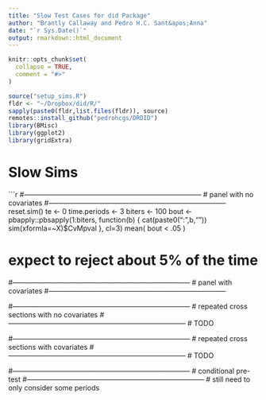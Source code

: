 ```yaml
---
title: "Slow Test Cases for did Package"
author: "Brantly Callaway and Pedro H.C. Sant&apos;Anna"
date: "`r Sys.Date()`"
output: rmarkdown::html_document
---
```


```r
knitr::opts_chunk$set(
  collapse = TRUE,
  comment = "#>"
)
```

```r
source("setup_sims.R")
fldr <- "~/Dropbox/did/R/"
sapply(paste0(fldr,list.files(fldr)), source)
remotes::install_github("pedrohcgs/DRDID")
library(BMisc)
library(ggplot2)
library(gridExtra)
```

# Slow Sims

```r
#-----------------------------------------------------------------------------
# panel with no covariates
#-----------------------------------------------------------------------------
reset.sim()
te <- 0
time.periods <- 3
biters <- 100
bout <- pbapply::pbsapply(1:biters, function(b) {
  cat(paste0("\niter:",b,"\n"))
  sim(xformla=~X)$CvMpval
}, cl=3)
mean( bout < .05 )


# expect to reject about 5% of the time

#-----------------------------------------------------------------------------
# panel with covariates
#-----------------------------------------------------------------------------


#-----------------------------------------------------------------------------
# repeated cross sections with no covariates
#-----------------------------------------------------------------------------
# TODO

#-----------------------------------------------------------------------------
# repeated cross sections with covariates
#-----------------------------------------------------------------------------
# TODO


#-----------------------------------------------------------------------------
# conditional pre-test
#-----------------------------------------------------------------------------
# still need to only consider some periods
